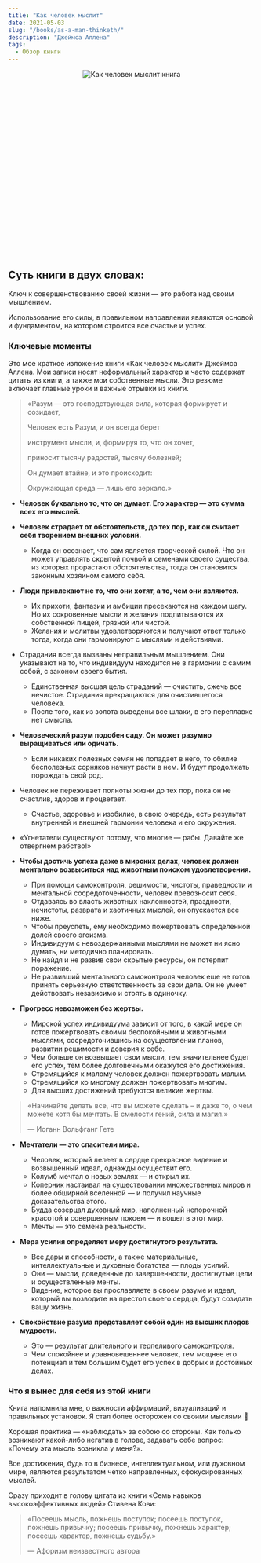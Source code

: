 ```yaml
---
title: "Как человек мыслит"
date: 2021-05-03
slug: "/books/as-a-man-thinketh/"
description: "Джеймса Аллена"
tags:
  - Обзор книги 
---
```


<div class="images" align="center" style="width:250px; height: 250px; margin: auto; position: relative; margin-bottom: 155px;">
    <div class="image_item">
        <img alt="Как человек мыслит книга" src="/as-a-man-thinketh.jpeg" />
    </div>
</div>

 ## Суть книги в двух словах:

Ключ к совершенствованию своей жизни — это работа над своим мышлением. 

Использование его силы, в правильном направлении являются основой и фундаментом, на котором строится все счастье и успех.

### Ключевые моменты

Это мое краткое изложение книги «Как человек мыслит» Джеймса Аллена. Мои записи носят неформальный характер и часто содержат цитаты из книги, а также мои собственные мысли. Это резюме включает главные уроки и важные отрывки из книги.

> «Разум — это господствующая сила, которая формирует и созидает,
>
> Человек есть Разум, и он всегда берет
>
> инструмент мысли, и, формируя то, что он хочет,
>
> приносит тысячу радостей, тысячу болезней;
>
> Он думает втайне, и это происходит:
>
> Окружающая среда — лишь его зеркало.»

* **Человек буквально то, что он думает. Его характер — это сумма всех его мыслей.**

* **Человек страдает от обстоятельств, до тех пор, как он считает себя творением внешних условий.**
    * Когда он осознает, что сам является творческой силой. Что он может управлять скрытой почвой и семенами своего существа, из которых прорастают обстоятельства, тогда он становится законным хозяином самого себя.

* **Люди привлекают не то, что они хотят, а то, чем они являются.** 
    * Их прихоти, фантазии и амбиции пресекаются на каждом шагу. Но их сокровенные мысли и желания подпитываются их собственной пищей, грязной или чистой.
    * Желания и молитвы удовлетворяются и получают ответ только тогда, когда они гармонируют с мыслями и действиями.

* Страдания всегда вызваны неправильным мышлением. Они указывают на то, что индивидуум находится не в гармонии с самим собой, с законом своего бытия. 
    * Единственная высшая цель страданий — очистить, сжечь все нечистое. Страдания прекращаются для очистившегося человека. 
    * После того, как из золота выведены все шлаки, в его переплавке нет смысла. 

* **Человеческий разум подобен саду. Он может разумно выращиваться или одичать.** 
    * Если никаких полезных семян не попадает в него, то обилие бесполезных сорняков начнут расти в нем. И будут продолжать порождать свой род.

* Человек не переживает полноты жизни до тех пор, пока он не счастлив, здоров и процветает. 
    * Счастье, здоровье и изобилие, в свою очередь, есть результат внутренней и внешней гармонии человека и его окружения.

* «Угнетатели существуют потому, что многие — рабы. Давайте же отвергнем рабство!»

* **Чтобы достичь успеха даже в мирских делах, человек должен ментально возвыситься над животным поиском удовлетворения.**
    * При помощи самоконтроля, решимости, чистоты, праведности и ментальной сосредоточенности, человек превозносит себя. 
    * Отдаваясь во власть животных наклонностей, праздности, нечистоты, разврата и хаотичных мыслей, он опускается все ниже. 
    * Чтобы преуспеть, ему необходимо пожертвовать определенной долей своего эгоизма. 
    * Индивидуум с невоздержанными мыслями не может ни ясно думать, ни методично планировать. 
    * Не найдя и не развив свои скрытые ресурсы, он потерпит поражение. 
    * Не развивший ментального самоконтроля человек еще не готов принять серьезную ответственность за свои дела. Он не умеет действовать независимо и стоять в одиночку. 

* **Прогресс невозможен без жертвы.** 
    * Мирской успех индивидуума зависит от того, в какой мере он готов пожертвовать своими беспокойными и животными мыслями, сосредоточившись на осуществлении планов, развитии решимости и доверия к себе. 
    * Чем больше он возвышает свои мысли, тем значительнее будет его успех, тем более долговечными окажутся его достижения.
    * Стремящийся к малому человек должен пожертвовать малым. 
    * Стремящийся ко многому должен пожертвовать многим. 
    * Для высших достижений требуются великие жертвы.

> «Начинайте делать все, что вы можете сделать – и даже то, о чем можете хотя бы мечтать. В смелости гений, сила и магия.» 
>
> —  Иоганн Вольфганг Гете

* **Мечтатели — это спасители мира.**  
    * Человек, который лелеет в сердце прекрасное видение и возвышенный идеал, однажды осуществит его. 
    * Колумб мечтал о новых землях — и открыл их. 
    * Коперник настаивал на существовании множественных миров и более обширной вселенной — и получил научные доказательства этого.
    * Будда созерцал духовный мир, наполненный непорочной красотой и совершенным покоем — и вошел в этот мир.
    * Мечты — это семена реальности.

* **Мера усилия определяет меру достигнутого результата.** 
    * Все дары и способности, а также материальные, интеллектуальные и духовные богатства — плоды усилий. 
    * Они — мысли, доведенные до завершенности, достигнутые цели и осуществленные мечты. 
    * Видение, которое вы прославляете в своем разуме и идеал, который вы возводите на престол своего сердца, будут созидать вашу жизнь.

* **Спокойствие разума представляет собой один из высших плодов мудрости.** 
    * Это — результат длительного и терпеливого самоконтроля. 
    * Чем спокойнее и уравновешеннее человек, тем мощнее его потенциал и тем большим будет его успех в добрых и достойных делах.

### Что я вынес для себя из этой книги 

Книга напомнила мне, о важности аффирмаций, визуализаций и правильных установок. Я стал более осторожен со своими мыслями 🙂

Хорошая практика — «наблюдать» за собою со стороны. Как только возникают какой-либо негатив в голове, задавать себе вопрос: «Почему эта мысль возникла у меня?».

Все достижения, будь то в бизнесе, интеллектуальном, или духовном мире, являются результатом четко направленных, сфокусированных мыслей.

Сразу приходит в голову цитата из книги «Семь навыков высокоэффективных людей» Стивена Кови:

> «Посеешь мысль, пожнешь поступок; посеешь поступок, пожнешь привычку; посеешь привычку, пожнешь характер; посеешь характер, пожнешь судьбу.» 
> 
> — Афоризм неизвестного автора